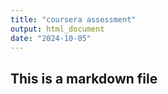 ```yaml
---
title: "coursera assessment"
output: html_document
date: "2024-10-05"
---
```


## This is a markdown file